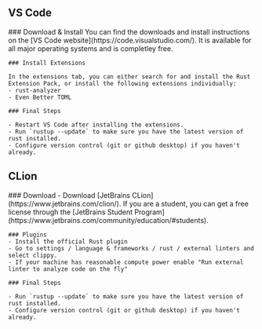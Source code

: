 
## VS Code

<Steps>
    ### Download & Install
    You can find the downloads and install instructions on the [VS Code website](https://code.visualstudio.com/). It is available for all major operating systems and is completley free.

    ### Install Extensions

    In the extensions tab, you can either search for and install the Rust Extension Pack, or install the following extensions individually:
    - rust-analyzer
    - Even Better TOML

    ### Final Steps

    - Restart VS Code after installing the extensions.
    - Run `rustup --update` to make sure you have the latest version of rust installed.
    - Configure version control (git or github desktop) if you haven't already.

</Steps>

## CLion

<Steps>
    ### Download
    - Download [JetBrains CLion](https://www.jetbrains.com/clion/). If you are a student, you can get a free license through the [JetBrains Student Program](https://www.jetbrains.com/community/education/#students).

    ### Plugins
    - Install the official Rust plugin
    - Go to settings / language & frameworks / rust / external linters and select clippy.
    - If your machine has reasonable compute power enable "Run external linter to analyze code on the fly"

    ### Final Steps

    - Run `rustup --update` to make sure you have the latest version of rust installed.
    - Configure version control (git or github desktop) if you haven't already.

</Steps>
